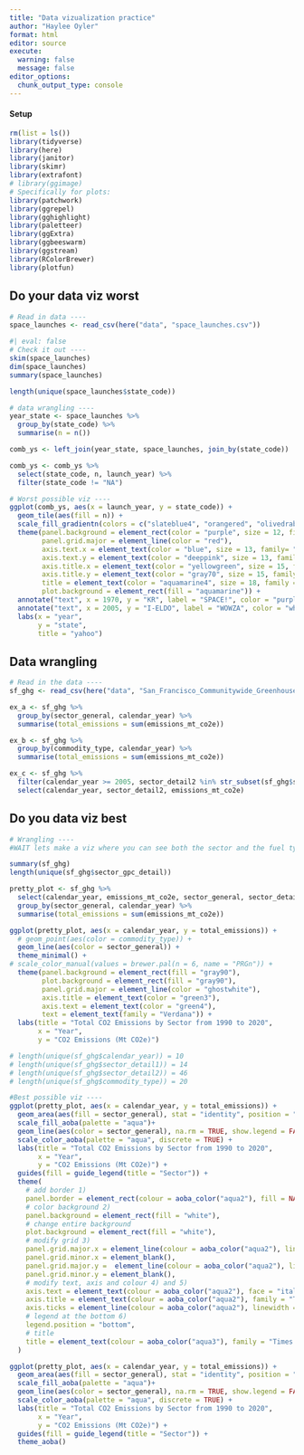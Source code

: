 ```yaml
---
title: "Data vizualization practice"
author: "Haylee Oyler"
format: html
editor: source
execute:
  warning: false
  message: false
editor_options: 
  chunk_output_type: console
---
```


#### Setup
```r
rm(list = ls())
library(tidyverse)
library(here)
library(janitor)
library(skimr)
library(extrafont)
# library(ggimage)
# Specifically for plots:
library(patchwork)
library(ggrepel)
library(gghighlight)
library(paletteer)
library(ggExtra)
library(ggbeeswarm)
library(ggstream)
library(RColorBrewer)
library(plotfun)
```

## Do your data viz worst

```r
# Read in data ----
space_launches <- read_csv(here("data", "space_launches.csv"))
```

```r
#| eval: false
# Check it out ----
skim(space_launches)
dim(space_launches)
summary(space_launches)

length(unique(space_launches$state_code))
```

```r
# data wrangling ----
year_state <- space_launches %>% 
  group_by(state_code) %>% 
  summarise(n = n())

comb_ys <- left_join(year_state, space_launches, join_by(state_code))

comb_ys <- comb_ys %>% 
  select(state_code, n, launch_year) %>% 
  filter(state_code != "NA")
```

```r
# Worst possible viz ----
ggplot(comb_ys, aes(x = launch_year, y = state_code)) + 
  geom_tile(aes(fill = n)) +
  scale_fill_gradientn(colors = c("slateblue4", "orangered", "olivedrab", "khaki")) +
  theme(panel.background = element_rect(color = "purple", size = 12, fill = "yellow3"),
        panel.grid.major = element_line(color = "red"),
        axis.text.x = element_text(color = "blue", size = 13, family= "Ink Free"),
        axis.text.y = element_text(color = "deeppink", size = 13, family= "Ink Free"),
        axis.title.x = element_text(color = "yellowgreen", size = 15, family= "Segoe Print"),
        axis.title.y = element_text(color = "gray70", size = 15, family= "Segoe Print"),
        title = element_text(color = "aquamarine4", size = 18, family = "Impact"), 
        plot.background = element_rect(fill = "aquamarine")) +
  annotate("text", x = 1970, y = "KR", label = "SPACE!", color = "purple") + 
  annotate("text", x = 2005, y = "I-ELDO", label = "WOWZA", color = "white") +
  labs(x = "year", 
       y = "state", 
       title = "yahoo")

```

## Data wrangling

```r
# Read in the data ----
sf_ghg <- read_csv(here("data", "San_Francisco_Communitywide_Greenhouse_Gas_Inventory.csv")) %>% clean_names()
```

```r
ex_a <- sf_ghg %>% 
  group_by(sector_general, calendar_year) %>% 
  summarise(total_emissions = sum(emissions_mt_co2e))

ex_b <- sf_ghg %>% 
  group_by(commodity_type, calendar_year) %>% 
  summarise(total_emissions = sum(emissions_mt_co2e))

ex_c <- sf_ghg %>% 
  filter(calendar_year >= 2005, sector_detail2 %in% str_subset(sf_ghg$sector_detail2, "PG&E")) %>%
  select(calendar_year, sector_detail2, emissions_mt_co2e)
```

## Do you data viz best

```r
# Wrangling ----
#WAIT lets make a viz where you can see both the sector and the fuel type and how they're changing over time. 

summary(sf_ghg)
length(unique(sf_ghg$sector_gpc_detail))

pretty_plot <- sf_ghg %>% 
  select(calendar_year, emissions_mt_co2e, sector_general, sector_detail1, commodity_type) %>% 
  group_by(sector_general, calendar_year) %>% 
  summarise(total_emissions = sum(emissions_mt_co2e))
```

```r
ggplot(pretty_plot, aes(x = calendar_year, y = total_emissions)) + 
  # geom_point(aes(color = commodity_type)) +
  geom_line(aes(color = sector_general)) +
  theme_minimal() +
# scale_color_manual(values = brewer.pal(n = 6, name = "PRGn")) +
  theme(panel.background = element_rect(fill = "gray90"), 
        plot.background = element_rect(fill = "gray90"), 
        panel.grid.major = element_line(color = "ghostwhite"), 
        axis.title = element_text(color = "green3"), 
        axis.text = element_text(color = "green4"), 
        text = element_text(family = "Verdana")) +
  labs(title = "Total CO2 Emissions by Sector from 1990 to 2020", 
       x = "Year", 
       y = "CO2 Emissions (Mt CO2e)")

# length(unique(sf_ghg$calendar_year)) = 10
# length(unique(sf_ghg$sector_detail1)) = 14
# length(unique(sf_ghg$sector_detail2)) = 46
# length(unique(sf_ghg$commodity_type)) = 20
```


```r
#Best possible viz ----
ggplot(pretty_plot, aes(x = calendar_year, y = total_emissions)) + 
  geom_area(aes(fill = sector_general), stat = "identity", position = "stack", alpha = 0.5, na.rm = TRUE) +
  scale_fill_aoba(palette = "aqua")+
  geom_line(aes(color = sector_general), na.rm = TRUE, show.legend = FALSE) +
  scale_color_aoba(palette = "aqua", discrete = TRUE) +
  labs(title = "Total CO2 Emissions by Sector from 1990 to 2020", 
       x = "Year", 
       y = "CO2 Emissions (Mt CO2e)") +
  guides(fill = guide_legend(title = "Sector")) +
  theme(
    # add border 1)
    panel.border = element_rect(colour = aoba_color("aqua2"), fill = NA, linetype = 1, size = 0.1),
    # color background 2)
    panel.background = element_rect(fill = "white"),
    # change entire background
    plot.background = element_rect(fill = "white"), 
    # modify grid 3)
    panel.grid.major.x = element_line(colour = aoba_color("aqua2"), linetype = 1, linewidth = 0.2),
    panel.grid.minor.x = element_blank(),
    panel.grid.major.y =  element_line(colour = aoba_color("aqua2"), linetype = 1, linewidth = 0.2),
    panel.grid.minor.y = element_blank(),
    # modify text, axis and colour 4) and 5)
    axis.text = element_text(colour = aoba_color("aqua2"), face = "italic", family = "Times New Roman"),
    axis.title = element_text(colour = aoba_color("aqua2"), family = "Times New Roman", size = 13),
    axis.ticks = element_line(colour = aoba_color("aqua2"), linewidth = 0.2),
    # legend at the bottom 6)
    legend.position = "bottom", 
    # title
    title = element_text(colour = aoba_color("aqua3"), family = "Times New Roman", size = 14, face = "bold")
  )
```

```r
ggplot(pretty_plot, aes(x = calendar_year, y = total_emissions)) + 
  geom_area(aes(fill = sector_general), stat = "identity", position = "stack", alpha = 0.5, na.rm = TRUE) +
  scale_fill_aoba(palette = "aqua")+
  geom_line(aes(color = sector_general), na.rm = TRUE, show.legend = FALSE) +
  scale_color_aoba(palette = "aqua", discrete = TRUE) +
  labs(title = "Total CO2 Emissions by Sector from 1990 to 2020", 
       x = "Year", 
       y = "CO2 Emissions (Mt CO2e)") +
  guides(fill = guide_legend(title = "Sector")) +
  theme_aoba()
```

